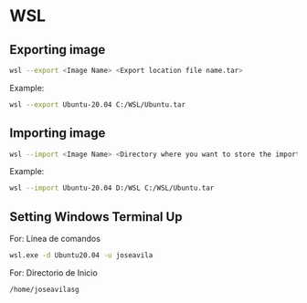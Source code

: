 # WSL

## Exporting image

```bash copy
wsl --export <Image Name> <Export location file name.tar>
```
Example:
```bash copy
wsl --export Ubuntu-20.04 C:/WSL/Ubuntu.tar
```

## Importing image

```bash copy
wsl --import <Image Name> <Directory where you want to store the imported image> <Directory where the exported .tar file exists>
```
Example:
```bash copy
wsl --import Ubuntu-20.04 D:/WSL C:/WSL/Ubuntu.tar
```

## Setting Windows Terminal Up
For: Línea de comandos
```bash copy
wsl.exe -d Ubuntu20.04 -u joseavila
```

For: Directorio de Inicio
```bash copy
/home/joseavilasg
```